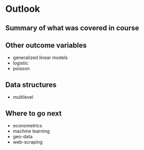 # Outlook {#out-look}


## Summary of what was covered in course

## Other outcome variables
+ generalized linear models
+ logistic
+ poisson

## Data structures
+ multilevel

## Where to go next
+ econometrics 
+ machine learning 
+ geo-data
+ web-scraping 

